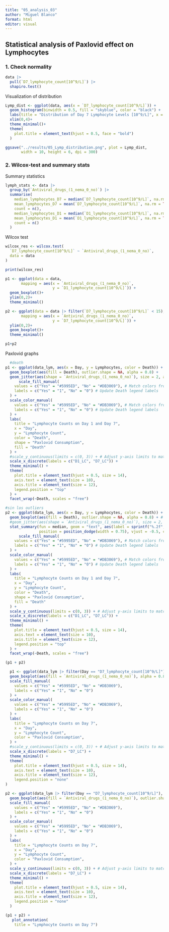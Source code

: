 ```yaml
---
title: "05_analysis_03"
author: "Miguel Blanco"
format: html
editor: visual
---
```


## Statistical analysis of Paxlovid effect on Lymphocytes

### 1. Check normality

```r
data |>
  pull(`D7_lymphocyte_count[10^9/L]`) |> 
  shapiro.test()
```

Visualization of distribution

```r
Lymp_dist <- ggplot(data, aes(x = `D7_lymphocyte_count[10^9/L]`)) +
  geom_histogram(binwidth = 0.5, fill = "skyblue", color = "black") +
  labs(title = "Distribution of Day 7 Lymphocyte Levels [10^9/L]", x = "Lymphocyte Levels", y = "Count") +
  xlim(0,4)+
  theme_minimal()+
  theme(
    plot.title = element_text(hjust = 0.5, face = "bold")
  )

ggsave("../results/05_Lymp_distribution.png", plot = Lymp_dist, 
       width = 10, height = 6, dpi = 300)
```

### 2. Wilcox-test and summary stats

Summary statistics

```r

lymph_stats <- data |> 
  group_by(`Antiviral_drugs_(1_nema_0_no)`) |> 
  summarise(
    median_lymphocytes_D7 = median(`D7_lymphocyte_count[10^9/L]`, na.rm = TRUE),
    mean_lymphocytes_D7 = mean(`D7_lymphocyte_count[10^9/L]`, na.rm = TRUE),
    count = n(),
    median_lymphocytes_D1 = median(`D1_lymphocyte_count[10^9/L]`, na.rm = TRUE),
    mean_lymphocytes_D1 = mean(`D1_lymphocyte_count[10^9/L]`, na.rm = TRUE),
    count = n()
  )
```

Wilcox test

```r
wilcox_res <- wilcox.test(
  `D7_lymphocyte_count[10^9/L]` ~ `Antiviral_drugs_(1_nema_0_no)`,
  data = data
)

print(wilcox_res)
```

```r
p1 <- ggplot(data = data,
       mapping = aes(x = `Antiviral_drugs_(1_nema_0_no)`,
                     y = `D1_lymphocyte_count[10^9/L]`)) +
  geom_boxplot()+
  ylim(0,2)+
  theme_minimal()

p2 <- ggplot(data = data |> filter(`D7_lymphocyte_count[10^9/L]` < 15),
       mapping = aes(x = `Antiviral_drugs_(1_nema_0_no)`,
                     y = `D7_lymphocyte_count[10^9/L]`)) +
  ylim(0,2)+
  geom_boxplot()+
  theme_minimal()

p1+p2
```

Paxlovid graphs

```r
  #death
p1 <- ggplot(data_lym, aes(x = Day, y = Lymphocytes, color = Death)) +
  geom_boxplot(aes(fill = Death), outlier.shape = NA, alpha = 0.8) + 
  geom_jitter(aes(shape = `Antiviral_drugs_(1_nema_0_no)`), size = 2, alpha = 0.8, position = position_jitter(width = 0.15)) + 
      scale_fill_manual(
    values = c("Yes" = "#5995ED", "No" = "#DB3069"), # Match colors from ages_plot
    labels = c("Yes" = "1", "No" = "0") # Update Death legend labels
  ) +
  scale_color_manual(
    values = c("Yes" = "#5995ED", "No" = "#DB3069"), # Match colors from ages_plot
    labels = c("Yes" = "1", "No" = "0") # Update Death legend labels
  ) +
  labs(
    title = "Lymphocyte Counts on Day 1 and Day 7",
    x = "Day",
    y = "Lymphocyte Count",
    color = "Death",
    shape = "Paxlovid Consumption",
    fill = "Death"
  ) +
  #scale_y_continuous(limits = c(0, 3)) + # Adjust y-axis limits to match data
  scale_x_discrete(labels = c("D1_LC", "D7_LC")) +
  theme_minimal() +
  theme(
    plot.title = element_text(hjust = 0.5, size = 14),
    axis.text = element_text(size = 10),
    axis.title = element_text(size = 12),
    legend.position = "top"
  ) +
  facet_wrap(~Death, scales = "free")

#sin los outliers
p2 <- ggplot(data_lym, aes(x = Day, y = Lymphocytes, color = Death)) +
  geom_boxplot(aes(fill = Death), outlier.shape = NA, alpha = 0.8) + # Solid boxplots
  #geom_jitter(aes(shape = `Antiviral_drugs_(1_nema_0_no)`), size = 2, alpha = 0.8, position = position_jitter(width = 0.15)) + 
  stat_summary(fun = median, geom = "text", aes(label = sprintf("%.2f", ..y..)), 
               position = position_dodge(width = 0.75), vjust = -0.5, color = "black", size = 3) + # Add median values
      scale_fill_manual(
    values = c("Yes" = "#5995ED", "No" = "#DB3069"), # Match colors from ages_plot
    labels = c("Yes" = "1", "No" = "0") # Update Death legend labels
  ) +
  scale_color_manual(
    values = c("Yes" = "#5995ED", "No" = "#DB3069"), # Match colors from ages_plot
    labels = c("Yes" = "1", "No" = "0") # Update Death legend labels
  ) +
  labs(
    title = "Lymphocyte Counts on Day 1 and Day 7",
    x = "Day",
    y = "Lymphocyte Count",
    color = "Death",
    shape = "Paxlovid Consumption",
    fill = "Death"
  ) +
  scale_y_continuous(limits = c(0, 3)) + # Adjust y-axis limits to match data
  scale_x_discrete(labels = c("D1_LC", "D7_LC")) +
  theme_minimal() +
  theme(
    plot.title = element_text(hjust = 0.5, size = 14),
    axis.text = element_text(size = 10),
    axis.title = element_text(size = 12),
    legend.position = "top"
  ) +
  facet_wrap(~Death, scales = "free")

(p1 + p2)
```

```r
  p1 <- ggplot(data_lym |> filter(Day == "D7_lymphocyte_count[10^9/L]"), aes(x = Day, y = Lymphocytes, color = `Antiviral_drugs_(1_nema_0_no)`)) +
  geom_boxplot(aes(fill = `Antiviral_drugs_(1_nema_0_no)`), alpha = 0.8, show.legend = FALSE) + 
  scale_fill_manual(
    values = c("Yes" = "#5995ED", "No" = "#DB3069"), 
    labels = c("Yes" = "1", "No" = "0") 
  ) +
  scale_color_manual(
    values = c("Yes" = "#5995ED", "No" = "#DB3069"), 
    labels = c("Yes" = "1", "No" = "0") 
  ) +
  labs(
    title = "Lymphocyte Counts on Day 7",
    x = "Day",
    y = "Lymphocyte Count",
    color = "Paxlovid Consumption",
  ) +
  #scale_y_continuous(limits = c(0, 3)) + # Adjust y-axis limits to match data
  scale_x_discrete(labels = "D7_LC") +
  theme_minimal() +
  theme(
    plot.title = element_text(hjust = 0.5, size = 14),
    axis.text = element_text(size = 10),
    axis.title = element_text(size = 12),
    legend.position = "none" 
)

p2 <- ggplot(data_lym |> filter(Day == "D7_lymphocyte_count[10^9/L]"), aes(x = Day, y = Lymphocytes, color = `Antiviral_drugs_(1_nema_0_no)`)) +
  geom_boxplot(aes(fill = `Antiviral_drugs_(1_nema_0_no)`), outlier.shape = NA, alpha = 0.8, show.legend = FALSE) + 
  scale_fill_manual(
    values = c("Yes" = "#5995ED", "No" = "#DB3069"), 
    labels = c("Yes" = "1", "No" = "0") 
  ) +
  scale_color_manual(
    values = c("Yes" = "#5995ED", "No" = "#DB3069"), 
    labels = c("Yes" = "1", "No" = "0") 
  ) +
  labs(
    title = "Lymphocyte Counts on Day 7",
    x = "Day",
    y = "Lymphocyte Count",
    color = "Paxlovid Consumption",
  ) +
  scale_y_continuous(limits = c(0, 3)) + # Adjust y-axis limits to match data
  scale_x_discrete(labels = "D7_LC") +
  theme_minimal() +
  theme(
    plot.title = element_text(hjust = 0.5, size = 14),
    axis.text = element_text(size = 10),
    axis.title = element_text(size = 12),
    legend.position = "none"
  ) 

(p1 + p2) +
   plot_annotation(
    title = "Lymphocyte Counts on Day 7")
```
